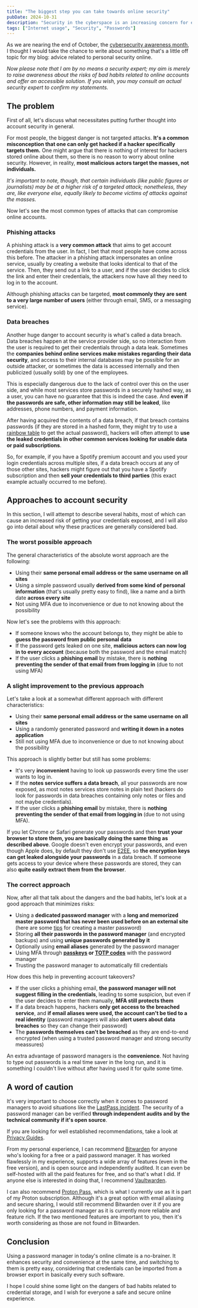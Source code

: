 ```yaml
---
title: "The biggest step you can take towards online security"
pubDate: 2024-10-31
description: "Security in the cyberspace is an increasing concern for everyone. Learn about the simplest step you can take today to increase your security: using a password manager."
tags: ["Internet usage", "Security", "Passwords"]
---
```


As we are nearing the end of October, the [cybersecurity awareness month](https://www.cisa.gov/cybersecurity-awareness-month), I thought I would take the chance to write about something 
that's a little off topic for my blog: advice related to personal security online. 

*Now please note that I am by no means a security expert; my aim is merely to raise awareness about the risks of bad habits 
related to online accounts and offer an accessible solution. If you wish, you may consult an actual security expert to confirm my statements.*

## The problem

First of all, let's discuss what necessitates putting further thought into account security in general.

For most people, the biggest danger is not targeted attacks. **It's a common misconception that one can only get hacked if a hacker specifically targets them.** One might argue that there is nothing of interest for hackers stored online about them, so there is no reason to worry about online security. However, in reality, **most malicious actors target the masses, not individuals.** 

*It's important to note, though, that certain individuals (like public figures or journalists) may be at a higher risk of a targeted attack; nonetheless, they are, like everyone else, equally likely to become victims of attacks against the masses.*

Now let's see the most common types of attacks that can compromise online accounts.

### Phishing attacks

A phishing attack is a **very common attack** that aims to get account credentials from the user. In fact, I bet that most people have come across this before. The attacker in a phishing attack impersonates an online service, usually by creating a website that looks identical to that of the service. Then, they send out a link to a user, and if the user decides to click the link and enter their credentials, the attackers now have all they need to log in to the account.

Although phishing attacks can be targeted, **most commonly they are sent to a very large number of users** (either through email, SMS, or a messaging service).

### Data breaches

Another huge danger to account security is what's called a data breach. Data breaches happen at the service provider side, so no interaction from the user is required to get their credentials through a data leak. Sometimes the **companies behind online services make mistakes regarding their data security**, and access to their internal databases may be possible for an outside attacker, or sometimes the data is accessed internally and then publicized (usually sold) by one of the employees.

This is especially dangerous due to the lack of control over this on the user side, and while most services store passwords in a securely hashed way, as a user, you can have no guarantee that this is indeed the case. And **even if the passwords are safe, other information may still be leaked**, like addresses, phone numbers, and payment information.

After having acquired the contents of a data breach, if that breach contains passwords (if they are stored in a hashed form, they might try to use a [rainbow table](https://en.wikipedia.org/wiki/Rainbow_table) to get the actual password), hackers will often attempt to **use the leaked credentials in other common services looking for usable data or paid subscriptions**.

So, for example, if you have a Spotify premium account and you used your login credentials across multiple sites, if a data breach occurs at any of those other sites, hackers might figure out that you have a Spotify subscription and then **sell your credentials to third parties** (this exact example actually occurred to me before).

## Approaches to account security

In this section, I will attempt to describe several habits, most of which can cause an increased risk of getting your credentials exposed, and I will also go into detail about why these practices are generally considered bad.

### The worst possible approach

The general characteristics of the absolute worst approach are the following:
- Using their **same personal email address or the same username on all sites**
- Using a simple password usually **derived from some kind of personal information** (that's usually pretty easy to find), like a name and a birth date **across every site**
- Not using MFA due to inconvenience or due to not knowing about the possibility

Now let's see the problems with this approach:
- If someone knows who the account belongs to, they might be able to **guess the password from public personal data**
- If the password gets leaked on one site, **malicious actors can now log in to every account** (because both the password and the email match)
- If the user clicks a **phishing email** by mistake, there is **nothing preventing the sender of that email from from logging in** (due to not using MFA)

### A slight improvement to the previous approach

Let's take a look at a somewhat different approach with different characteristics:
- Using their **same personal email address or the same username on all sites**
- Using a randomly generated password and **writing it down in a notes application**
- Still not using MFA due to inconvenience or due to not knowing about the possibility

This approach is slightly better but still has some problems:
- It's very **inconvenient** having to look up passwords every time the user wants to log in.
- If the **notes service suffers a data breach**, all your passwords are now exposed, as most notes services store notes in plain text (hackers do look for passwords in data breaches containing only notes or files and not maybe credentials).
- If the user clicks a **phishing email** by mistake, there is **nothing preventing the sender of that email from logging in** (due to not using MFA).

If you let Chrome or Safari generate your passwords and then **trust your browser to store them, you are basically doing the same thing as described above**. Google doesn't even encrypt your passwords, and even though Apple does, by default they don't use [E2EE](https://en.wikipedia.org/wiki/End-to-end_encryption), so **the encryption keys can get leaked alongside your passwords** in a data breach. If someone gets access to your device where these passwords are stored, they can also **quite easily extract them from the browser**.

### The correct approach

Now, after all that talk about the dangers and the bad habits, let's look at a good approach that minimizes risks:
- Using a **dedicated password manager** with a **long and memorized master password that has never been used before on an external site** (here are some [tips](https://www.keepersecurity.com/blog/2022/10/21/youre-only-as-strong-as-your-master-password/) for creating a master password)
- Storing **all their passwords in the password manager** (and encrypted backups) and using **unique passwords generated by it**
- Optionally using **email aliases** generated by the password manager
- Using MFA through **[passkeys](https://www.passkeys.com/) or [TOTP codes](https://en.wikipedia.org/wiki/Time-based_one-time_password)** with the password manager
- Trusting the password manager to automatically fill credentials

How does this help in preventing account takeovers?
- If the user clicks a phishing email, **the password manager will not suggest filling in the credentials**, leading to some suspicion, but even if the user decides to enter them manually, **MFA still protects them**
- If a data breach happens, hackers **only get access to the breached service**, and **if email aliases were used, the account can't be tied to a real identity** (password managers will also **alert users about data breaches** so they can change their password)
- The **passwords themselves can't be breached** as they are end-to-end encrypted (when using a trusted password manager and strong security meassures)

An extra advantage of password managers is the **convenience**. Not having to type out passwords is a real time saver in the long run, and it is something I couldn't live without after having used it for quite some time.

## A word of caution

It's very important to choose correctly when it comes to password managers to avoid situations like the [LastPass incident](https://www.cybersecuritydive.com/news/lastpass-cyberattack-timeline/643958/). The security of a password manager can be verified **through independent audits and by the technical community if it's open source**.

If you are looking for well established recommendations, take a look at [Privacy Guides](https://www.privacyguides.org/en/passwords/).

From my personal experience, I can recommend [Bitwarden](https://bitwarden.com/) for anyone who's looking for a free or a paid password manager. It has worked flawlessly in my experience, supports a wide array of features (even in the free version), and is open source and independently audited. It can even be self-hosted with all the paid features for free, and so that's what I did. If anyone else is interested in doing that, I recommend [Vaultwarden](https://github.com/dani-garcia/vaultwarden).

I can also recommend [Proton Pass](https://proton.me/pass), which is what I currently use as it is part of my Proton subscription. Although it's a great option with email aliasing and secure sharing, I would still recommend Bitwarden over it if you are only looking for a password manager as it is currently more reliable and feature rich. If the two mentioned features are important to you, then it's worth considering as those are not found in Bitwarden.

## Conclusion

Using a password manager in today's online climate is a no-brainer. It enhances security and convenience at the same time, and switching to them is pretty easy, considering that credentials can be imported from a browser export in basically every such software.

I hope I could shine some light on the dangers of bad habits related to credential storage, and I wish for everyone a safe and secure online experience.
